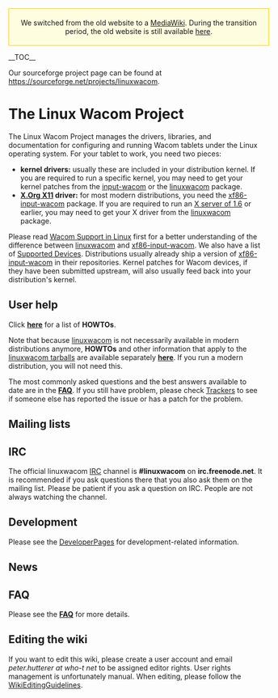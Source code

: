 <div style="padding:5px; border:1px solid #ffcc00; text-align:center; background:#FFFDDF; width:100%; margin-bottom:.2em;">
We switched from the old website to a [http://www.mediawiki.org MediaWiki].
During the transition period, the old website is still available
[http://linuxwacom.sourceforge.net/index_old.php here].
</div>

__TOC__

Our sourceforge project page can be found at https://sourceforge.net/projects/linuxwacom.

= The Linux Wacom Project =

{{Tip|text=On modern desktop distributions, you do '''not''' need the kernel or X drivers in the linuxwacom tarball.}}

The Linux Wacom Project manages the drivers, libraries, and documentation for configuring and running Wacom tablets under the Linux operating system.
For your tablet to work, you need two pieces:
* '''kernel drivers:''' usually these are included in your distribution kernel. If you are required to run a specific kernel, you may need to get your kernel patches from the [[input-wacom]] or the [[linuxwacom]] package.
* '''[http://www.x.org X.Org X11] driver:''' for most modern distributions, you need the [[xf86-input-wacom]] package. If you are required to run an [http://who-t.blogspot.com/2009/10/x11r75-released-but-what-is-it.html X server of 1.6] or earlier, you may need to get your X driver from the [[linuxwacom]] package.

Please read [http://who-t.blogspot.com/2010/09/wacom-support-in-linux.html Wacom Support in Linux] first for a better understanding of the difference between [[linuxwacom]] and [[xf86-input-wacom]]. We also have a list of [[Supported Devices]]. Distributions usually already ship a version of [[xf86-input-wacom]] in their repositories. Kernel patches for Wacom devices, if they have been submitted upstream, will also usually feed back into your distribution's kernel.

== User help ==
Click '''[[:Category:HOWTO|here]]''' for a list of '''HOWTOs'''.

Note that because [[linuxwacom]] is not necessarily available in modern distributions anymore, '''HOWTOs''' and other information that apply to the [http://sourceforge.net/projects/linuxwacom/files/ linuxwacom tarballs] are available separately '''[[:Category:Linuxwacom|here]]'''. If you run a modern distribution, you will not need this.

The most commonly asked questions and the best answers available to date are in the '''[[FAQ]]'''. If you still have problem, please check [http://sourceforge.net/tracker/?group_id=69596 Trackers] to see if someone else has reported the issue or has a patch for the problem.

== Mailing lists ==
{{:Mailing lists}}

== IRC ==
The official linuxwacom [[IRC]] channel is '''#linuxwacom''' on '''irc.freenode.net'''.  It is recommended if you ask questions there that you also ask them on the mailing list.  Please be patient if you ask a question on IRC.  People are not always watching the channel.

== Development ==
Please see the [[:Category:DeveloperPages|DeveloperPages]] for development-related information.

== News ==
{{:News}}

== FAQ ==
Please see the '''[[FAQ]]''' for more details.

== Editing the wiki ==
If you want to edit this wiki, please create a user account and email ''peter.hutterer at who-t net'' to be assigned editor rights. User rights management is unfortunately manual.
When editing, please follow the [[WikiEditingGuidelines]].